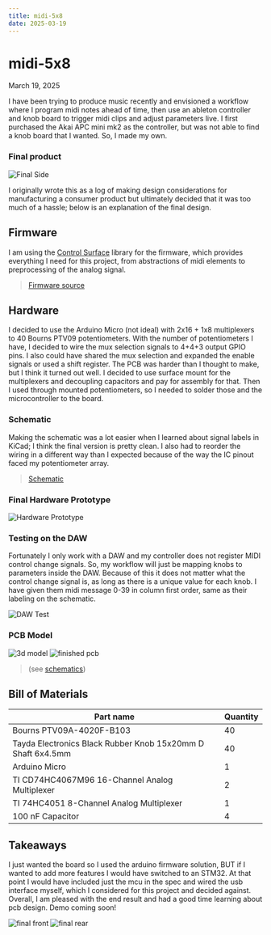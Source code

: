 ```yaml
---
title: midi-5x8
date: 2025-03-19
---
```

# midi-5x8

March 19, 2025

I have been trying to produce music recently and envisioned a workflow 
where I program midi notes ahead of time, then use an ableton controller 
and knob board to trigger midi clips and adjust parameters live.  I first 
purchased the Akai APC mini mk2 as the controller, but was not able to 
find a knob board that I wanted.  So, I made my own.

### Final product

<Row>
  <Img
    src="midi-5x8/final_side.jpg"
    alt="Final Side"
    caption="Final Side" />
</Row>

I originally wrote this as a log of making design considerations for 
manufacturing a consumer product but ultimately decided that it was too 
much of a hassle; below is an explanation of the final design.

## Firmware

I am using the [Control Surface](https://github.com/tttapa/Control-Surface) 
library for the firmware, which provides everything I need for this project, 
from abstractions of midi elements to preprocessing of the analog signal.

> [Firmware source](https://github.com/blithersoup/midi-5x8/blob/main/src/firmware.ino)

## Hardware

I decided to use the Arduino Micro (not ideal) with 2x16 + 1x8 multiplexers 
to 40 Bourns PTV09 potentiometers.  With the number of potentiometers I have, 
I decided to wire the mux selection signals to 4+4+3 output GPIO pins.  I also 
could have shared the mux selection and expanded the enable signals or used a shift 
register.  The PCB was harder than I thought to make, but I think it turned out 
well.  I decided to use surface mount for the multiplexers and decoupling 
capacitors and pay for assembly for that.  Then I used through mounted potentiometers, 
so I needed to solder those and the microcontroller to the board.

### Schematic

Making the schematic was a lot easier when I learned about signal labels in KiCad; 
I think the final version is pretty clean.  I also had to reorder the wiring in a 
different way than I expected because of the way the IC pinout faced my potentiometer 
array.

> [Schematic](https://github.com/blithersoup/midi-5x8/blob/main/schematic/schematic.pdf)

### Final Hardware Prototype

<Row>
  <Img
    src="midi-5x8/hardware_prototype.jpg"
    alt="Hardware Prototype"
    caption="Hardware Prototype" />
</Row>

### Testing on the DAW

Fortunately I only work with a DAW and my controller does not register MIDI 
control change signals.  So, my workflow will just be mapping knobs to parameters 
inside the DAW.  Because of this it does not matter what the control change signal is, 
as long as there is a unique value for each knob.  I have given them midi message 0-39 in 
column first order, same as their labeling on the schematic.

<Row>
  <Img
    src="midi-5x8/midi-test.png"
    alt="DAW Test"
    caption="DAW Test" />
</Row>

### PCB Model

<Row>
  <Img
    src="midi-5x8/pcb-3d.png"
    alt="3d model"
    caption="3d model" />
  <Img
    src="midi-5x8/pcb_front.jpg"
    alt="finished pcb"
    caption="finished pcb" />
</Row>

> (see [schematics](https://github.com/blithersoup/midi-5x8/tree/main/schematic))

## Bill of Materials

| Part name                                                     | Quantity  |
|---------------------------------------------------------------|-----------|
| Bourns PTV09A-4020F-B103                                      | 40        |
| Tayda Electronics Black Rubber Knob 15x20mm D Shaft 6x4.5mm   | 40        |
| Arduino Micro                                                 | 1         |
| TI CD74HC4067M96 16-Channel Analog Multiplexer                | 2         |
| TI 74HC4051 8-Channel Analog Multiplexer                      | 1         |
| 100 nF Capacitor                                              | 4         |

## Takeaways

I just wanted the board so I used the arduino firmware solution, BUT if I wanted 
to add more features I would have switched to an STM32.  At that point I would have 
included just the mcu in the spec and wired the usb interface myself, which I 
considered for this project and decided against.  Overall, I am pleased with the 
end result and had a good time learning about pcb design.  Demo coming soon!

<Row>
  <Img
    src="midi-5x8/final_front.jpg"
    alt="final front"
    caption="final front" />
  <Img
    src="midi-5x8/final_rear.jpg"
    alt="final rear"
    caption="final rear" />
</Row>
